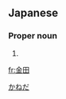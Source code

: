 ==Japanese==
{{ja-kanjitab|金|田}}

===Proper noun===
{{ja-pos|proper|かねだ}}

# {{surname|lang=ja}}

[[Category:Japanese surnames|かねだ]]

[[fr:金田]]